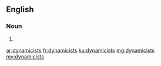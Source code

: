 ==English==

===Noun===
{{head|en|plural}}

# {{plural of|dynamicist|lang=en}}

[[ar:dynamicists]]
[[fr:dynamicists]]
[[ku:dynamicists]]
[[mg:dynamicists]]
[[my:dynamicists]]